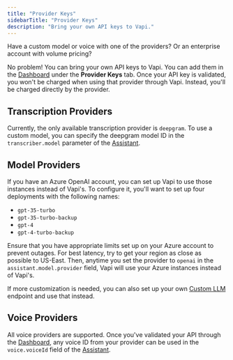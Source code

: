 ```yaml
---
title: "Provider Keys"
sidebarTitle: "Provider Keys"
description: "Bring your own API keys to Vapi."
---
```


Have a custom model or voice with one of the providers? Or an enterprise account with volume pricing?

No problem! You can bring your own API keys to Vapi. You can add them in the [Dashboard](https://dashboard.vapi.ai) under the **Provider Keys** tab. Once your API key is validated, you won't be charged when using that provider through Vapi. Instead, you'll be charged directly by the provider.

## Transcription Providers

Currently, the only available transcription provider is `deepgram`. To use a custom model, you can specify the deepgram model ID in the `transcriber.model` parameter of the [Assistant](/api-reference/assistants/create-assistant).

## Model Providers

If you have an Azure OpenAI account, you can set up Vapi to use those instances instead of Vapi's. To configure it, you'll want to set up four deployments with the following names:

- `gpt-35-turbo`
- `gpt-35-turbo-backup`
- `gpt-4`
- `gpt-4-turbo-backup`

Ensure that you have appropriate limits set up on your Azure account to prevent outages. For best latency, try to get your region as close as possible to US-East. Then, anytime you set the provider to `openai` in the `assistant.model.provider` field, Vapi will use your Azure instances instead of Vapi's.

If more customization is needed, you can also set up your own [Custom LLM](/custom_llm) endpoint and use that instead.

## Voice Providers

All voice providers are supported. Once you've validated your API through the [Dashboard](https://dashboard.vapi.ai), any voice ID from your provider can be used in the `voice.voiceId` field of the [Assistant](/api-reference/assistants/create-assistant).

